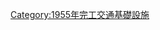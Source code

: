 {{Commonscat|Bridges completed in 1955}}
{{Cat nav 10years|20世紀橋梁|1955||年完工橋梁}}

[[Category:1955年完工交通基礎設施|Category:1955年完工交通基礎設施]]